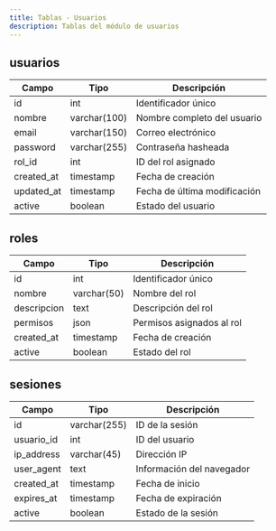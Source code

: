 ```yaml
---
title: Tablas - Usuarios
description: Tablas del módulo de usuarios
---
```


## usuarios

| Campo | Tipo | Descripción |
|-------|------|-------------|
| id | int | Identificador único |
| nombre | varchar(100) | Nombre completo del usuario |
| email | varchar(150) | Correo electrónico |
| password | varchar(255) | Contraseña hasheada |
| rol_id | int | ID del rol asignado |
| created_at | timestamp | Fecha de creación |
| updated_at | timestamp | Fecha de última modificación |
| active | boolean | Estado del usuario |

## roles

| Campo | Tipo | Descripción |
|-------|------|-------------|
| id | int | Identificador único |
| nombre | varchar(50) | Nombre del rol |
| descripcion | text | Descripción del rol |
| permisos | json | Permisos asignados al rol |
| created_at | timestamp | Fecha de creación |
| active | boolean | Estado del rol |

## sesiones

| Campo | Tipo | Descripción |
|-------|------|-------------|
| id | varchar(255) | ID de la sesión |
| usuario_id | int | ID del usuario |
| ip_address | varchar(45) | Dirección IP |
| user_agent | text | Información del navegador |
| created_at | timestamp | Fecha de inicio |
| expires_at | timestamp | Fecha de expiración |
| active | boolean | Estado de la sesión |